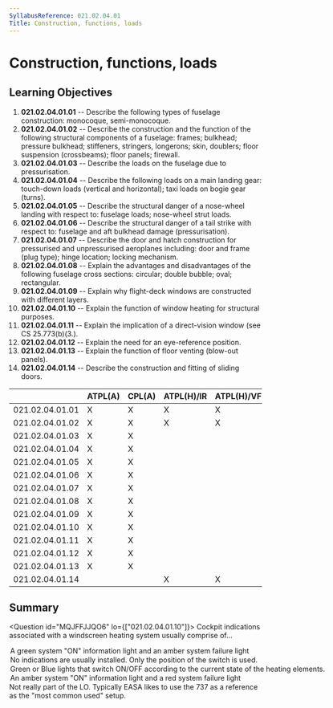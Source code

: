 ```yaml
---
SyllabusReference: 021.02.04.01
Title: Construction, functions, loads
---
```


# Construction, functions, loads

## Learning Objectives

1.  **021.02.04.01.01** -- Describe the following types of fuselage construction:
    monocoque, semi-monocoque.
2.  **021.02.04.01.02** -- Describe the construction and the function of the
    following structural components of a fuselage: frames; bulkhead; pressure
    bulkhead; stiffeners, stringers, longerons; skin, doublers; floor suspension
    (crossbeams); floor panels; firewall.
3.  **021.02.04.01.03** -- Describe the loads on the fuselage due to
    pressurisation.
4.  **021.02.04.01.04** -- Describe the following loads on a main landing gear:
    touch-down loads (vertical and horizontal); taxi loads on bogie gear (turns).
5.  **021.02.04.01.05** -- Describe the structural danger of a nose-wheel landing
    with respect to: fuselage loads; nose-wheel strut loads.
6.  **021.02.04.01.06** -- Describe the structural danger of a tail strike with
    respect to: fuselage and aft bulkhead damage (pressurisation).
7.  **021.02.04.01.07** -- Describe the door and hatch construction for
    pressurised and unpressurised aeroplanes including: door and frame (plug
    type); hinge location; locking mechanism.
8.  **021.02.04.01.08** -- Explain the advantages and disadvantages of the
    following fuselage cross sections: circular; double bubble; oval;
    rectangular.
9.  **021.02.04.01.09** -- Explain why flight-deck windows are constructed with
    different layers.
10. **021.02.04.01.10** -- Explain the function of window heating for structural
    purposes.
11. **021.02.04.01.11** -- Explain the implication of a direct-vision window
    (see CS 25.773(b)(3.).
12. **021.02.04.01.12** -- Explain the need for an eye-reference position.
13. **021.02.04.01.13** -- Explain the function of floor venting (blow-out
    panels).
14. **021.02.04.01.14** -- Describe the construction and fitting of sliding
    doors.

|                 | ATPL(A) | CPL(A) | ATPL(H)/IR | ATPL(H)/VFR | CPL(H) | IR  | CBIR(A) |
| --------------- | ------- | ------ | ---------- | ----------- | ------ | --- | ------- |
| 021.02.04.01.01 | X       | X      | X          | X           | X      |     |         |
| 021.02.04.01.02 | X       | X      | X          | X           | X      |     |         |
| 021.02.04.01.03 | X       | X      |            |             |        |     |         |
| 021.02.04.01.04 | X       | X      |            |             |        |     |         |
| 021.02.04.01.05 | X       | X      |            |             |        |     |         |
| 021.02.04.01.06 | X       | X      |            |             |        |     |         |
| 021.02.04.01.07 | X       | X      |            |             |        |     |         |
| 021.02.04.01.08 | X       | X      |            |             |        |     |         |
| 021.02.04.01.09 | X       | X      |            |             |        |     |         |
| 021.02.04.01.10 | X       | X      |            |             |        |     |         |
| 021.02.04.01.11 | X       | X      |            |             |        |     |         |
| 021.02.04.01.12 | X       | X      |            |             |        |     |         |
| 021.02.04.01.13 | X       | X      |            |             |        |     |         |
| 021.02.04.01.14 |         |        | X          | X           | X      |     |         |

## Summary

<Question id="MQJFFJJQO6" lo={["021.02.04.01.10"]}>
  <Text variant="oneCorrect">
    Cockpit indications associated with a windscreen heating system usually
    comprise of...
  </Text>
<Option subject={[[]]} why="This is the setup on the 737 ;)">
  A green system "ON" information light and an amber system failure light
</Option>
<Option>
  No indications are usually installed. Only the position of the switch is used.
</Option>
<Option>
  Green or Blue lights that switch ON/OFF according to the current state of the
  heating elements.
</Option>
<Option>
  An amber system "ON" information light and a red system failure light
</Option>

  <Explanation>
    Not really part of the LO. Typically EASA likes to use the 737 as a
    reference as the "most common used" setup.
  </Explanation>
</Question>
